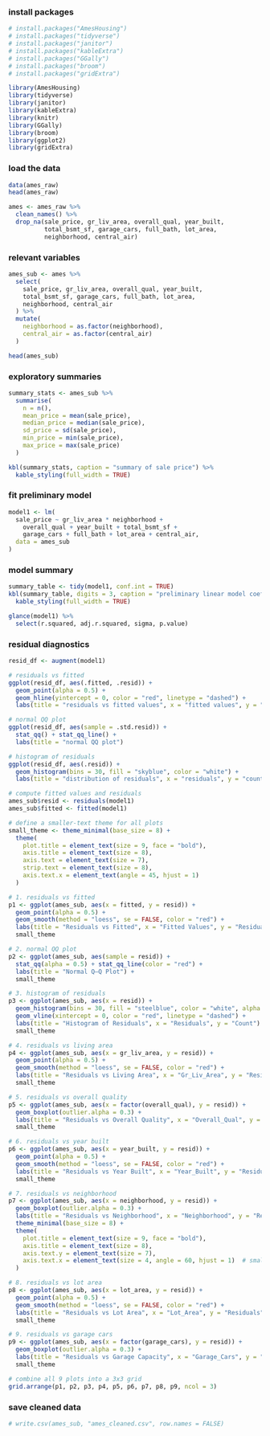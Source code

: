 ### install packages

```r
# install.packages("AmesHousing")
# install.packages("tidyverse")
# install.packages("janitor")
# install.packages("kableExtra")
# install.packages("GGally")
# install.packages("broom")
# install.packages("gridExtra")
```

```r
library(AmesHousing)
library(tidyverse)
library(janitor)
library(kableExtra)
library(knitr)
library(GGally)
library(broom)
library(ggplot2)
library(gridExtra)
```

### load the data

```r
data(ames_raw)
head(ames_raw)

ames <- ames_raw %>%
  clean_names() %>%
  drop_na(sale_price, gr_liv_area, overall_qual, year_built,
          total_bsmt_sf, garage_cars, full_bath, lot_area,
          neighborhood, central_air)
```

### relevant variables

```r
ames_sub <- ames %>%
  select(
    sale_price, gr_liv_area, overall_qual, year_built,
    total_bsmt_sf, garage_cars, full_bath, lot_area,
    neighborhood, central_air
  ) %>%
  mutate(
    neighborhood = as.factor(neighborhood),
    central_air = as.factor(central_air)
  )

head(ames_sub)
```

### exploratory summaries

```r
summary_stats <- ames_sub %>%
  summarise(
    n = n(),
    mean_price = mean(sale_price),
    median_price = median(sale_price),
    sd_price = sd(sale_price),
    min_price = min(sale_price),
    max_price = max(sale_price)
  )

kbl(summary_stats, caption = "summary of sale price") %>%
  kable_styling(full_width = TRUE)
```

### fit preliminary model

```r
model1 <- lm(
  sale_price ~ gr_liv_area * neighborhood +
    overall_qual + year_built + total_bsmt_sf +
    garage_cars + full_bath + lot_area + central_air,
  data = ames_sub
)
```

### model summary

```r
summary_table <- tidy(model1, conf.int = TRUE)
kbl(summary_table, digits = 3, caption = "preliminary linear model coefficients") %>%
  kable_styling(full_width = TRUE)

glance(model1) %>%
  select(r.squared, adj.r.squared, sigma, p.value)
```

### residual diagnostics

```r
resid_df <- augment(model1)

# residuals vs fitted
ggplot(resid_df, aes(.fitted, .resid)) +
  geom_point(alpha = 0.5) +
  geom_hline(yintercept = 0, color = "red", linetype = "dashed") +
  labs(title = "residuals vs fitted values", x = "fitted values", y = "residuals")

# normal QQ plot
ggplot(resid_df, aes(sample = .std.resid)) +
  stat_qq() + stat_qq_line() +
  labs(title = "normal QQ plot")

# histogram of residuals
ggplot(resid_df, aes(.resid)) +
  geom_histogram(bins = 30, fill = "skyblue", color = "white") +
  labs(title = "distribution of residuals", x = "residuals", y = "count")
```

```r
# compute fitted values and residuals
ames_sub$resid <- residuals(model1)
ames_sub$fitted <- fitted(model1)

# define a smaller-text theme for all plots
small_theme <- theme_minimal(base_size = 8) +
  theme(
    plot.title = element_text(size = 9, face = "bold"),
    axis.title = element_text(size = 8),
    axis.text = element_text(size = 7),
    strip.text = element_text(size = 8),
    axis.text.x = element_text(angle = 45, hjust = 1)
  )

# 1. residuals vs fitted
p1 <- ggplot(ames_sub, aes(x = fitted, y = resid)) +
  geom_point(alpha = 0.5) +
  geom_smooth(method = "loess", se = FALSE, color = "red") +
  labs(title = "Residuals vs Fitted", x = "Fitted Values", y = "Residuals") +
  small_theme

# 2. normal QQ plot
p2 <- ggplot(ames_sub, aes(sample = resid)) +
  stat_qq(alpha = 0.5) + stat_qq_line(color = "red") +
  labs(title = "Normal Q–Q Plot") +
  small_theme

# 3. histogram of residuals
p3 <- ggplot(ames_sub, aes(x = resid)) +
  geom_histogram(bins = 30, fill = "steelblue", color = "white", alpha = 0.7) +
  geom_vline(xintercept = 0, color = "red", linetype = "dashed") +
  labs(title = "Histogram of Residuals", x = "Residuals", y = "Count") +
  small_theme

# 4. residuals vs living area
p4 <- ggplot(ames_sub, aes(x = gr_liv_area, y = resid)) +
  geom_point(alpha = 0.5) +
  geom_smooth(method = "loess", se = FALSE, color = "red") +
  labs(title = "Residuals vs Living Area", x = "Gr_Liv_Area", y = "Residuals") +
  small_theme

# 5. residuals vs overall quality
p5 <- ggplot(ames_sub, aes(x = factor(overall_qual), y = resid)) +
  geom_boxplot(outlier.alpha = 0.3) +
  labs(title = "Residuals vs Overall Quality", x = "Overall_Qual", y = "Residuals") +
  small_theme

# 6. residuals vs year built
p6 <- ggplot(ames_sub, aes(x = year_built, y = resid)) +
  geom_point(alpha = 0.5) +
  geom_smooth(method = "loess", se = FALSE, color = "red") +
  labs(title = "Residuals vs Year Built", x = "Year_Built", y = "Residuals") +
  small_theme

# 7. residuals vs neighborhood
p7 <- ggplot(ames_sub, aes(x = neighborhood, y = resid)) +
  geom_boxplot(outlier.alpha = 0.3) +
  labs(title = "Residuals vs Neighborhood", x = "Neighborhood", y = "Residuals") +
  theme_minimal(base_size = 8) +
  theme(
    plot.title = element_text(size = 9, face = "bold"),
    axis.title = element_text(size = 8),
    axis.text.y = element_text(size = 7),
    axis.text.x = element_text(size = 4, angle = 60, hjust = 1)  # smaller x-axis text
  )

# 8. residuals vs lot area
p8 <- ggplot(ames_sub, aes(x = lot_area, y = resid)) +
  geom_point(alpha = 0.5) +
  geom_smooth(method = "loess", se = FALSE, color = "red") +
  labs(title = "Residuals vs Lot Area", x = "Lot_Area", y = "Residuals") +
  small_theme

# 9. residuals vs garage cars
p9 <- ggplot(ames_sub, aes(x = factor(garage_cars), y = resid)) +
  geom_boxplot(outlier.alpha = 0.3) +
  labs(title = "Residuals vs Garage Capacity", x = "Garage_Cars", y = "Residuals") +
  small_theme

# combine all 9 plots into a 3x3 grid
grid.arrange(p1, p2, p3, p4, p5, p6, p7, p8, p9, ncol = 3)
```

### save cleaned data

```r
# write.csv(ames_sub, "ames_cleaned.csv", row.names = FALSE)
```
